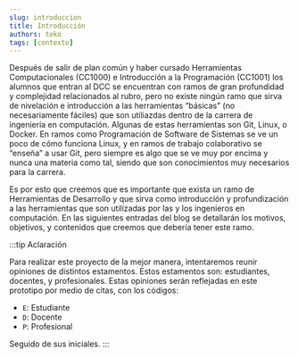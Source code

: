 ```yaml
---
slug: introduccion
title: Introducción
authors: toko
tags: [contexto]
---
```


<!-- truncate -->

Después de salir de plan común y haber cursado Herramientas Computacionales (CC1000) e Introducción a la Programación (CC1001) los alumnos que entran al DCC se encuentran con ramos de gran profundidad y complejidad relacionados al rubro, pero no existe ningún ramo que sirva de nivelación e introducción a las herramientas “básicas” (no necesariamente fáciles) que son utiliazdas dentro de la carrera de ingeniería en computación. Algunas de estas herramientas son Git, Linux, o Docker. En ramos como Programación de Software de Sistemas se ve un poco de cómo funciona Linux, y en ramos de trabajo colaborativo se “enseña” a usar Git, pero siempre es algo que se ve muy por encima y nunca una materia como tal, siendo que son conocimientos muy necesarios para la carrera.

Es por esto que creemos que es importante que exista un ramo de Herramientas de Desarrollo y que sirva como introducción y profundización a las herramientas que son utilizadas por las y los ingenieros en computación. En las siguientes entradas del blog se detallarán los motivos, objetivos, y contenidos que creemos que debería tener este ramo.

:::tip Aclaración

Para realizar este proyecto de la mejor manera, intentaremos reunir opiniones de distintos estamentos. Estos estamentos son: estudiantes, docentes, y profesionales. Estas opiniones serán reflejadas en este prototipo por medio de citas, con los códigos:

- `E`: Estudiante
- `D`: Docente
- `P`: Profesional

Seguido de sus iniciales.
:::